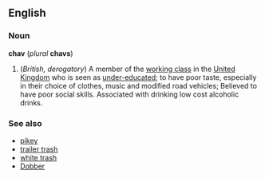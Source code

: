 ==English==
===Noun===
'''chav''' (''plural'' '''chavs''')

#(''British, derogatory'') A member of the [[working class]] in the [[United Kingdom]] who is seen as [[under-educated]]; to have poor taste, especially in their choice of clothes, music and modified road vehicles; Believed to have poor social skills.  Associated with drinking low cost alcoholic drinks.

===See also===
*[[pikey]]
*[[trailer trash]]
*[[white trash]]
*[[Dobber]]